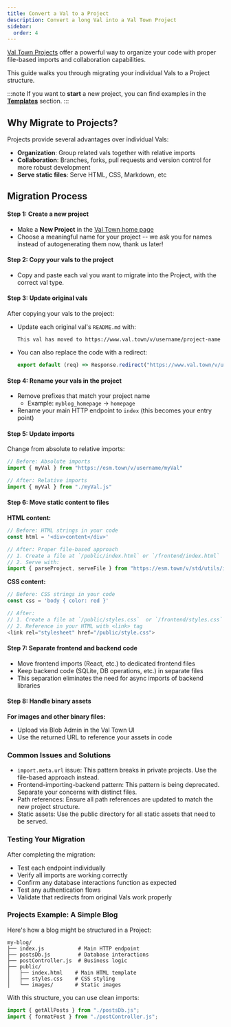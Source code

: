 ```yaml
---
title: Convert a Val to a Project
description: Convert a long Val into a Val Town Project
sidebar:
  order: 4
---
```

[Val Town Projects](../) offer a powerful way to organize your code with proper file-based imports and collaboration capabilities. 

This guide walks you through migrating your individual Vals to a Project structure.

:::note
If you want to **start** a new project, you can find examples in the [**Templates**](https://www.val.town/explore/use-cases#:~:text=Hacker%20News%20mentions-,Project%20Starters,-Projects%20are%20groups) section.
:::

## Why Migrate to Projects?
Projects provide several advantages over individual Vals:
- **Organization**: Group related vals together with relative imports
- **Collaboration**: Branches, forks, pull requests and version control for more robust development
- **Serve static files**: Serve HTML, CSS, Markdown, etc

## Migration Process

#### Step 1: Create a new project

- Make a **New Project** in the [Val Town home page](https://www.val.town/dashboard)
- Choose a meaningful name for your project -- we ask you for names instead of autogenerating them now, thank us later!

#### Step 2: Copy your vals to the project
- Copy and paste each val you want to migrate into the Project, with the correct val type.

#### Step 3: Update original vals
After copying your vals to the project:

- Update each original val's `README.md` with:

    `This val has moved to https://www.val.town/v/username/project-name`

- You can also replace the code with a redirect:

    ```js
    export default (req) => Response.redirect("https://www.val.town/v/username/project-name")
    ```

#### Step 4: Rename your vals in the project

- Remove prefixes that match your project name
    - Example: `myblog_homepage` → `homepage`
- Rename your main HTTP endpoint to `index` (this becomes your entry point)

#### Step 5: Update imports
Change from absolute to relative imports:

```js
// Before: Absolute imports
import { myVal } from "https://esm.town/v/username/myVal"
```

```js
// After: Relative imports
import { myVal } from "./myVal.js"
```

#### Step 6: Move static content to files
**HTML content:**

```js
// Before: HTML strings in your code
const html = '<div>content</div>'
```

```js
// After: Proper file-based approach
// 1. Create a file at `/public/index.html` or `/frontend/index.html`
// 2. Serve with:
import { parseProject, serveFile } from "https://esm.town/v/std/utils/index.ts";
```

**CSS content:**

```js
// Before: CSS strings in your code
const css = 'body { color: red }'
```

```js
// After:
// 1. Create a file at `/public/styles.css`  or `/frontend/styles.css`
// 2. Reference in your HTML with <link> tag
<link rel="stylesheet" href="/public/style.css">
```

#### Step 7: Separate frontend and backend code

- Move frontend imports (React, etc.) to dedicated frontend files
- Keep backend code (SQLite, DB operations, etc.) in separate files
- This separation eliminates the need for async imports of backend libraries

#### Step 8: Handle binary assets
**For images and other binary files:**
- Upload via Blob Admin in the Val Town UI
- Use the returned URL to reference your assets in code

### Common Issues and Solutions

- `import.meta.url` issue: This pattern breaks in private projects. Use the file-based approach instead.
- Frontend-importing-backend pattern: This pattern is being deprecated. Separate your concerns with distinct files.
- Path references: Ensure all path references are updated to match the new project structure.
- Static assets: Use the public directory for all static assets that need to be served.

### Testing Your Migration
After completing the migration:

- Test each endpoint individually
- Verify all imports are working correctly
- Confirm any database interactions function as expected
- Test any authentication flows
- Validate that redirects from original Vals work properly

### Projects Example: A Simple Blog
Here's how a blog might be structured in a Project:

```
my-blog/
├── index.js           # Main HTTP endpoint
├── postsDb.js         # Database interactions
├── postController.js  # Business logic
├── public/
│   ├── index.html    # Main HTML template
│   ├── styles.css    # CSS styling
│   └── images/       # Static images
```

With this structure, you can use clean imports:

```js
import { getAllPosts } from "./postsDb.js";
import { formatPost } from "./postController.js";
```

